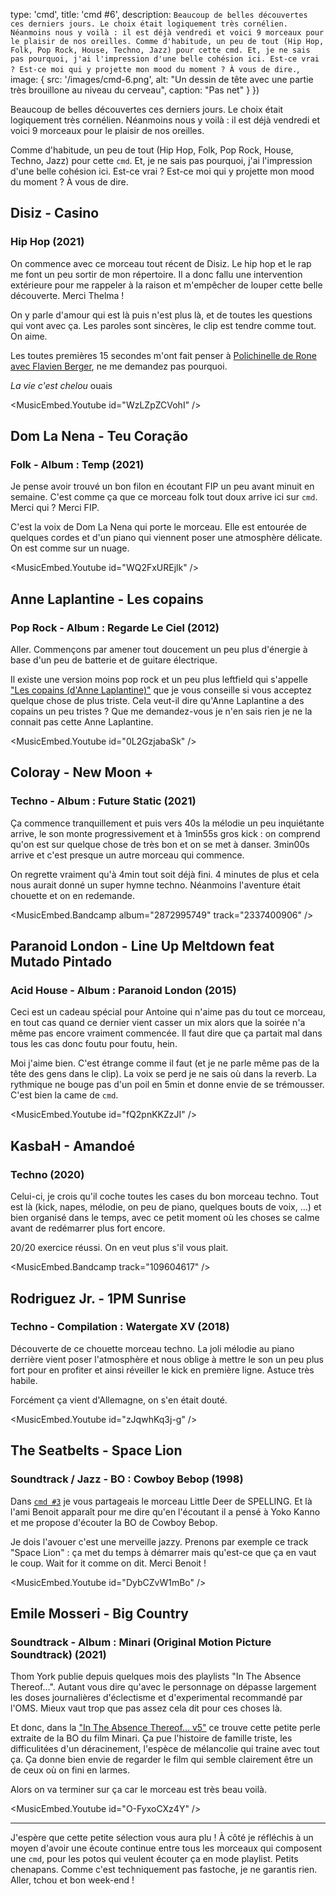 

  type: 'cmd',
  title: 'cmd #6',
  description: `
Beaucoup de belles découvertes ces derniers jours. Le choix était logiquement
très cornélien. Néanmoins nous y voilà : il est déjà vendredi et voici 9
morceaux pour le plaisir de nos oreilles.
Comme d'habitude, un peu de tout (Hip Hop, Folk, Pop Rock, House, Techno, Jazz)
pour cette cmd. Et, je ne sais pas pourquoi, j'ai l'impression d'une belle
cohésion ici. Est-ce vrai ? Est-ce moi qui y projette mon mood du moment ? À
vous de dire. `,
  image: {
    src: '/images/cmd-6.png',
    alt: "Un dessin de tête avec une partie très brouillone au niveau du cerveau",
    caption: "Pas net"
  }
}) 


Beaucoup de belles découvertes ces derniers jours. Le choix était logiquement
très cornélien. Néanmoins nous y voilà : il est déjà vendredi et voici 9
morceaux pour le plaisir de nos oreilles.

Comme d'habitude, un peu de tout (Hip Hop, Folk, Pop Rock, House, Techno, Jazz)
pour cette `cmd`. Et, je ne sais pas pourquoi, j'ai l'impression d'une belle
cohésion ici. Est-ce vrai ? Est-ce moi qui y projette mon mood du moment ? À
vous de dire.

## Disiz - Casino
### Hip Hop (2021)

On commence avec ce morceau tout récent de Disiz. Le hip hop et le rap me font
un peu sortir de mon répertoire. Il a donc fallu une intervention extérieure
pour me rappeler à la raison et m'empêcher de louper cette belle découverte.
Merci Thelma !

On y parle d'amour qui est là puis n'est plus là, et de toutes les questions qui
vont avec ça. Les paroles sont sincères, le clip est tendre comme tout. On aime.

Les toutes premières 15 secondes m'ont fait penser à [Polichinelle de Rone
avec Flavien Berger](https://rone-music.bandcamp.com/track/polichinelle-flavien-berger),
ne me demandez pas pourquoi.

*La vie c'est chelou* ouais

<MusicEmbed.Youtube id="WzLZpZCVohI" />


## Dom La Nena - Teu Coração
### Folk - Album : Temp (2021)

Je pense avoir trouvé un bon filon en écoutant FIP un peu avant minuit en
semaine. C'est comme ça que ce morceau folk tout doux arrive ici sur `cmd`.
Merci qui ? Merci FIP.

C'est la voix de Dom La Nena qui porte le morceau. Elle est entourée de
quelques cordes et d'un piano qui viennent poser une atmosphère délicate. On est
comme sur un nuage.

<MusicEmbed.Youtube id="WQ2FxUREjlk" />


## Anne Laplantine - Les copains
### Pop Rock - Album : Regarde Le Ciel (2012)

Aller. Commençons par amener tout doucement un peu plus d'énergie à base d'un
peu de batterie et de guitare électrique.

Il existe une version moins pop rock et un peu plus leftfield qui s'appelle
["Les copains (d'Anne Laplantine)"](https://www.youtube.com/watch?v=OXtNCemky7o)
que je vous conseille si vous acceptez quelque chose de plus triste. Cela
veut-il dire qu'Anne Laplantine a des copains un peu tristes ? Que me
demandez-vous je n'en sais rien je ne la connait pas cette Anne Laplantine.

<MusicEmbed.Youtube id="0L2GzjabaSk" />


## Coloray - New Moon +
### Techno - Album : Future Static (2021)

Ça commence tranquillement et puis vers 40s la mélodie un peu inquiétante
arrive, le son monte progressivement et à 1min55s gros kick : on comprend qu'on
est sur quelque chose de très bon et on se met à danser. 3min00s arrive et c'est
presque un autre morceau qui commence.

On regrette vraiment qu'à 4min tout soit déjà fini. 4 minutes de plus et cela
nous aurait donné un super hymne techno. Néanmoins l'aventure était chouette et
on en redemande.

<MusicEmbed.Bandcamp album="2872995749" track="2337400906" />


## Paranoid London - Line Up Meltdown feat Mutado Pintado
### Acid House - Album : Paranoid London (2015)

Ceci est un cadeau spécial pour Antoine qui n'aime pas du tout ce morceau, en
tout cas quand ce dernier vient casser un mix alors que la soirée n'a même pas
encore vraiment commencée. Il faut dire que ça partait mal dans tous les cas
donc foutu pour foutu, hein.

Moi j'aime bien. C'est étrange comme il faut (et je ne parle même pas de la tête
des gens dans le clip). La voix se perd je ne sais où dans la reverb. La
rythmique ne bouge pas d'un poil en 5min et donne envie de se trémousser. C'est
bien la came de `cmd`.

<MusicEmbed.Youtube id="fQ2pnKKZzJI" />


## KasbaH - Amandoé
### Techno (2020)

Celui-ci, je crois qu'il coche toutes les cases du bon morceau techno. Tout est
là (kick, napes, mélodie, on peu de piano, quelques bouts de voix, ...) et bien
organisé dans le temps, avec ce petit moment où les choses se calme avant de
redémarrer plus fort encore.

20/20 exercice réussi. On en veut plus s'il vous plait.

<MusicEmbed.Bandcamp track="109604617" />


## Rodriguez Jr. - 1PM Sunrise
### Techno - Compilation : Watergate XV (2018)

Découverte de ce chouette morceau techno. La joli mélodie au piano derrière
vient poser l'atmosphère et nous oblige à mettre le son un peu plus fort pour en
profiter et ainsi réveiller le kick en première ligne. Astuce très habile.

Forcément ça vient d'Allemagne, on s'en était douté.

<MusicEmbed.Youtube id="zJqwhKq3j-g" />


## The Seatbelts - Space Lion
### Soundtrack / Jazz - BO : Cowboy Bebop (1998)

Dans [`cmd #3`](/post/2021-07-09-cmd-3) je vous partageais le morceau Little Deer
de SPELLING. Et là l'ami Benoit apparaît pour me dire qu'en l'écoutant il a
pensé à Yoko Kanno et me propose d'écouter la BO de Cowboy Bebop.

Je dois l'avouer c'est une merveille jazzy. Prenons par exemple ce track "Space
Lion" : ça met du temps à démarrer mais qu'est-ce que ça en vaut le coup. Wait
for it comme on dit. Merci Benoit !

<MusicEmbed.Youtube id="DybCZvW1mBo" />


## Emile Mosseri - Big Country
### Soundtrack - Album : Minari (Original Motion Picture Soundtrack) (2021)

Thom York publie depuis quelques mois des playlists "In The Absence Thereof...".
Autant vous dire qu'avec le personnage on dépasse largement les doses
journalières d'éclectisme et d'experimental recommandé par l'OMS. Mieux vaut
trop que pas assez cela dit pour ces choses là.

Et donc, dans la ["In The Absence Thereof... v5"](https://thomyorke.ffm.to/intheabsencethereof_v5)
ce trouve cette petite perle extraite de la BO du film Minari. Ça pue l'histoire
de famille triste, les difficulitées d'un déracinement, l'espèce de mélancolie
qui traine avec tout ça. Ça donne bien envie de regarder le film qui semble
clairement être un de ceux où on fini en larmes.

Alors on va terminer sur ça car le morceau est très beau voilà.

<MusicEmbed.Youtube id="O-FyxoCXz4Y" />

---

J'espère que cette petite sélection vous aura plu ! À côté je réfléchis à un
moyen d'avoir une écoute continue entre tous les morceaux qui composent une
`cmd`, pour les potos qui veulent écouter ça en mode playlist. Petits chenapans.
Comme c'est techniquement pas fastoche, je ne garantis rien. Aller, tchou et bon
week-end !

